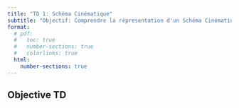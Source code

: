 ```yaml
---
title: "TD 1: Schéma Cinématique"
subtitle: "Objectif: Comprendre la répresentation d'un Schéma Cinématique"
format:
  # pdf:
  #   toc: true
  #   number-sections: true
  #   colorlinks: true
  html:
    number-sections: true
---
```




## Objective TD

